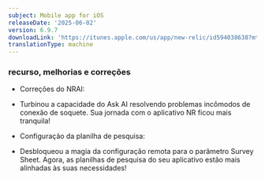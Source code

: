 ```yaml
---
subject: Mobile app for iOS
releaseDate: '2025-06-02'
version: 6.9.7
downloadLink: 'https://itunes.apple.com/us/app/new-relic/id594038638?mt=8'
translationType: machine
---
```


### recurso, melhorias e correções

* Correções do NRAI:

<!---->

* Turbinou a capacidade do Ask AI resolvendo problemas incômodos de conexão de soquete. Sua jornada com o aplicativo NR ficou mais tranquila!

<!---->

* Configuração da planilha de pesquisa:

<!---->

* Desbloqueou a magia da configuração remota para o parâmetro Survey Sheet. Agora, as planilhas de pesquisa do seu aplicativo estão mais alinhadas às suas necessidades!